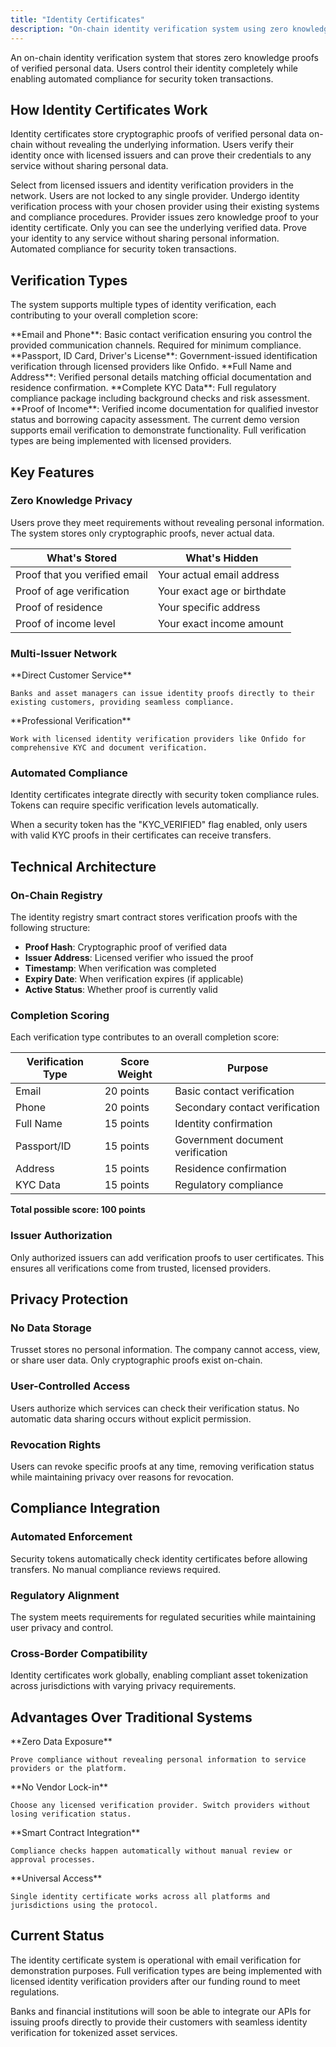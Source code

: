 ```yaml
---
title: "Identity Certificates"
description: "On-chain identity verification system using zero knowledge proofs for compliant asset tokenization"
---
```


An on-chain identity verification system that stores zero knowledge proofs of verified personal data. Users control their identity completely while enabling automated compliance for security token transactions.

## How Identity Certificates Work

Identity certificates store cryptographic proofs of verified personal data on-chain without revealing the underlying information. Users verify their identity once with licensed issuers and can prove their credentials to any service without sharing personal data.

<Steps>
  <Step title="Choose Verification Provider">
    Select from licensed issuers and identity verification providers in the network. Users are not locked to any single provider.
  </Step>
  
  <Step title="Complete Verification">
    Undergo identity verification process with your chosen provider using their existing systems and compliance procedures.
  </Step>
  
  <Step title="Receive Cryptographic Proof">
    Provider issues zero knowledge proof to your identity certificate. Only you can see the underlying verified data.
  </Step>
  
  <Step title="Use for Compliance">
    Prove your identity to any service without sharing personal information. Automated compliance for security token transactions.
  </Step>
</Steps>

## Verification Types

The system supports multiple types of identity verification, each contributing to your overall completion score:

<Accordion title="Contact Verification">
  **Email and Phone**: Basic contact verification ensuring you control the provided communication channels. Required for minimum compliance.
</Accordion>

<Accordion title="Identity Documents">
  **Passport, ID Card, Driver's License**: Government-issued identification verification through licensed providers like Onfido.
</Accordion>

<Accordion title="Personal Information">
  **Full Name and Address**: Verified personal details matching official documentation and residence confirmation.
</Accordion>

<Accordion title="KYC Compliance">
  **Complete KYC Data**: Full regulatory compliance package including background checks and risk assessment.
</Accordion>

<Accordion title="Financial Information">
  **Proof of Income**: Verified income documentation for qualified investor status and borrowing capacity assessment.
</Accordion>

<Note>
The current demo version supports email verification to demonstrate functionality. Full verification types are being implemented with licensed providers.
</Note>

## Key Features

### Zero Knowledge Privacy

Users prove they meet requirements without revealing personal information. The system stores only cryptographic proofs, never actual data.

| What's Stored | What's Hidden |
|--------------|---------------|
| Proof that you verified email | Your actual email address |
| Proof of age verification | Your exact age or birthdate |
| Proof of residence | Your specific address |
| Proof of income level | Your exact income amount |

### Multi-Issuer Network

<Columns cols={2}>
  <Card title="Bank Integration" icon="building-columns">
    **Direct Customer Service**
    
    Banks and asset managers can issue identity proofs directly to their existing customers, providing seamless compliance.
  </Card>
  
  <Card title="Licensed Providers" icon="shield-check">
    **Professional Verification**
    
    Work with licensed identity verification providers like Onfido for comprehensive KYC and document verification.
  </Card>
</Columns>

### Automated Compliance

Identity certificates integrate directly with security token compliance rules. Tokens can require specific verification levels automatically.

<Info>
When a security token has the "KYC_VERIFIED" flag enabled, only users with valid KYC proofs in their certificates can receive transfers.
</Info>

## Technical Architecture

### On-Chain Registry

The identity registry smart contract stores verification proofs with the following structure:

- **Proof Hash**: Cryptographic proof of verified data
- **Issuer Address**: Licensed verifier who issued the proof  
- **Timestamp**: When verification was completed
- **Expiry Date**: When verification expires (if applicable)
- **Active Status**: Whether proof is currently valid

### Completion Scoring

Each verification type contributes to an overall completion score:

| Verification Type | Score Weight | Purpose |
|------------------|--------------|---------|
| Email | 20 points | Basic contact verification |
| Phone | 20 points | Secondary contact verification |
| Full Name | 15 points | Identity confirmation |
| Passport/ID | 15 points | Government document verification |
| Address | 15 points | Residence confirmation |
| KYC Data | 15 points | Regulatory compliance |

**Total possible score: 100 points**

### Issuer Authorization

Only authorized issuers can add verification proofs to user certificates. This ensures all verifications come from trusted, licensed providers.

## Privacy Protection

### No Data Storage

Trusset stores no personal information. The company cannot access, view, or share user data. Only cryptographic proofs exist on-chain.

### User-Controlled Access

Users authorize which services can check their verification status. No automatic data sharing occurs without explicit permission.

### Revocation Rights

Users can revoke specific proofs at any time, removing verification status while maintaining privacy over reasons for revocation.

## Compliance Integration

### Automated Enforcement

Security tokens automatically check identity certificates before allowing transfers. No manual compliance reviews required.

### Regulatory Alignment

The system meets requirements for regulated securities while maintaining user privacy and control.

### Cross-Border Compatibility

Identity certificates work globally, enabling compliant asset tokenization across jurisdictions with varying privacy requirements.

## Advantages Over Traditional Systems

<Columns cols={2}>
  <Card title="Privacy Preservation" icon="eye-slash">
    **Zero Data Exposure**
    
    Prove compliance without revealing personal information to service providers or the platform.
  </Card>
  
  <Card title="Provider Independence" icon="unlock">
    **No Vendor Lock-in**
    
    Choose any licensed verification provider. Switch providers without losing verification status.
  </Card>
  
  <Card title="Automated Compliance" icon="robot">
    **Smart Contract Integration**
    
    Compliance checks happen automatically without manual review or approval processes.
  </Card>
  
  <Card title="Global Compatibility" icon="globe">
    **Universal Access**
    
    Single identity certificate works across all platforms and jurisdictions using the protocol.
  </Card>
</Columns>

## Current Status

The identity certificate system is operational with email verification for demonstration purposes. Full verification types are being implemented with licensed identity verification providers after our funding round to meet regulations.

Banks and financial institutions will soon be able to integrate our APIs for issuing proofs directly to provide their customers with seamless identity verification for tokenized asset services.